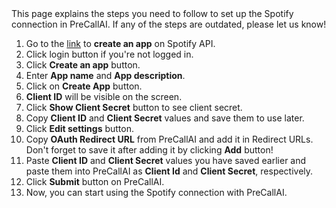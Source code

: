 
<Info>
   This page explains the steps you need to follow to set up the Spotify connection in PreCallAI. If any of the steps are outdated, please let us know!
</Info>

1. Go to the [link](https://developer.spotify.com/dashboard/applications) to **create an app**
   on Spotify API.
1. Click login button if you're not logged in.
1. Click **Create an app** button.
1. Enter **App name** and **App description**.
1. Click on **Create App** button.
1. **Client ID** will be visible on the screen.
1. Click **Show Client Secret** button to see client secret.
1. Copy **Client ID** and **Client Secret** values and save them to use later.
1. Click **Edit settings** button.
1. Copy **OAuth Redirect URL** from PreCallAI and add it in Redirect URLs. Don't forget to save it after adding it by clicking **Add** button!
1. Paste **Client ID** and **Client Secret** values you have saved earlier and paste them into PreCallAI as **Client Id** and **Client Secret**, respectively.
1. Click **Submit** button on PreCallAI.
1. Now, you can start using the Spotify connection with PreCallAI.

